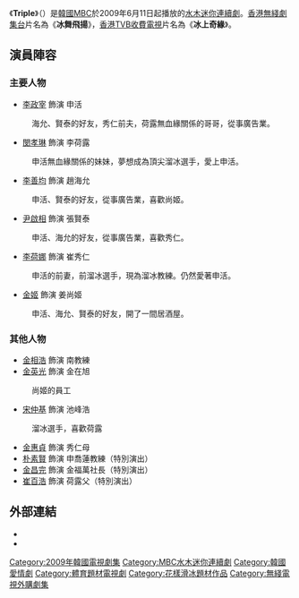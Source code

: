 {{NoteTA
|T=Triple
|1=zh-cn:滑冰; zh-tw:滑冰;zh-hk:溜冰;
|2=zh-hk:荷露;zh-hans:夏璐;
|3=zh:申活;zh-hk:申煥;zh-hans:申括;
|4=zh-hk:海允;zh-hans:海润;
|5=zh:秀仁;zh-hk:秀恩;zh-hans:秀仁;
|6=zh:尚姬;zh-hk:翔希;zh-hans:尚姬;
|7=zh-hk:峰浩;zh-hans:风宇;
}}
{{Infobox Television
| show_name            = Triple
| original_name        = {{lang|ko|트리플}}
| image                = [[File:Triple_poster.jpg|250px]]
| genre                = 
| writer               = [[李貞雅|李貞雅]]、金秀珍
| director             = [[李允正|李允正]] 
| starring             = [[李政宰|李政宰]]、[[李善均|李善均]]、[[閔孝琳|閔孝琳]]、[[尹啟相|尹啟相]]、[[李河娜|李河娜]]
| country              = {{KOR}}
| language             = [[韓語|韓語]]
| num_episodes         = 16
| runtime              = 
| theme_song           = 
| company              = 
| channel              = [[韓國文化廣播公司|MBC電視台]]
| first_run            = {{KOR}}
| first_aired          = {{start date|2009|6|11}}
| last_aired           = {{end date|2009|7|30}}
| preceded_by          = 
| followed_by          = 
| website              = http://www.imbc.com/broad/tv/drama/triple/
| 港澳名稱   = 冰舞飛揚<br />冰上奇緣
| 新加坡名稱 = 三好友
| 馬來西亞名稱 = 三好友
}}

《'''Triple'''》（{{lang-ko|'''트리플'''}}）是[[韓國|韓國]][[文化廣播_(韓國)|MBC]]於2009年6月11日起播放的[[MBC水木連續劇|水木迷你連續劇]]。[[香港|香港]][[無綫劇集台|無綫劇集台]]片名為《'''冰舞飛揚'''》，[[香港|香港]][[TVB收費電視|TVB收費電視]]片名為《'''冰上奇緣'''》。

== 演員陣容 ==
=== 主要人物 ===
*[[李政宰|李政宰]] 飾演 申活
:海允、賢泰的好友，秀仁前夫，荷露無血緣關係的哥哥，從事廣告業。
*[[閔孝琳|閔孝琳]] 飾演 李荷露
:申活無血緣關係的妹妹，夢想成為頂尖溜冰選手，愛上申活。
*[[李善均|李善均]] 飾演 趙海允
:申活、賢泰的好友，從事廣告業，喜歡尚姬。
*[[尹啟相|尹啟相]] 飾演 張賢泰
:申活、海允的好友，從事廣告業，喜歡秀仁。
*[[李荷娜|李荷娜]] 飾演 崔秀仁
:申活的前妻，前溜冰選手，現為溜冰教練。仍然愛著申活。
*[[金姬_(演員)|金姬]] 飾演 姜尚姬
:申活、海允、賢泰的好友，開了一間居酒屋。

=== 其他人物 ===
*[[金相浩|金相浩]] 飾演 南教練
*[[金英光|金英光]] 飾演 金在旭
:尚姬的員工
*[[宋仲基|宋仲基]] 飾演 池峰浩
:溜冰選手，喜歡荷露
*[[金惠貞|金惠貞]] 飾演 秀仁母
*[[朴素賢|朴素賢]] 飾演 申喬蓮教練（特別演出）
*[[金昌完|金昌完]] 飾演 金福萬社長（特別演出）
*[[崔百浩|崔百浩]] 飾演 荷露父（特別演出）

== 外部連結 ==
*{{official|http://www.imbc.com/broad/tv/drama/triple/ |韓國MBC}}{{ko}}
*{{official|http://programme.tvb.com/drama/triple/ |香港TVB}}{{zh-hk}}

{{電視節目的變遷
|電視台= {{KOR}} [[文化廣播_(韓國)|MBC]]
|播放檔次= [[MBC水木迷你連續劇|水木劇]]
|節目名稱= Triple<br />（2009年6月10日 - 2009年7月30日）
|上一節目= [[男版灰姑娘|男版灰姑娘]]<br />（2009年4月15日 - 2009年6月4日）
|下一節目= [[魂_(電視劇)|魂]]<br />（2009年8月5日 - 2009年9月3日） 
}}
{{電視節目的變遷
|電視台= {{HK}} [[無綫劇集台|無綫劇集台]]
|播放檔次= 星期日 21:05 - 23:30
|節目名稱= 冰舞飛揚<br />（2010年1月3日 - 2010年2月21日）
|上一節目= [[賢內助女王|賢內助女王]]<br />（2009年10月25日 - 2009年12月27日）
|下一節目= [[魂_(電視劇)|魂]]<br />（2010年2月2日 - 2010年3月28日）
|2電視台= {{HK}} [[無綫電視|無綫電視]][[J2|J2]]
|2播放檔次= 星期一至四 22:30 - 23:30
|2節目名稱= 冰舞飛揚<br />（2010年12月29日 - 2011年1月27日）
|2上一節目= [[耶誕節會下雪嗎|聖誕會下雪嗎]]<br />（2010年11月29日 - 2010年12月28日）
|2下一節目= [[個人取向|扮基追女仔]]<br />（2011年1月31日 - 2011年3月3日）
}}
{{電視節目的變遷
|電視台= {{SIN}} {{MAL}} [[Oh!K_TV_ASlA|Oh!K]]
|播放檔次= 星期一 19:40 - 22:00（連播兩集）
|節目名稱= 三好友<br />（2022年1月10日 - 2022年2月28日）
|上一節目= [[May_Queen|五月女王]]<br />（2021年8月30日 - 2022年1月3日）
|下一節目= [[逆轉女王|逆轉女王]]<br />（2022年3月7日 - 2022年）
}}

{{MBC水木迷你連續劇}}

{{DEFAULTSORT:Triple}}
[[Category:2009年韓國電視劇集|Category:2009年韓國電視劇集]]
[[Category:MBC水木迷你連續劇|Category:MBC水木迷你連續劇]]
[[Category:韓國愛情劇|Category:韓國愛情劇]]
[[Category:體育題材電視劇|Category:體育題材電視劇]]
[[Category:花樣滑冰題材作品|Category:花樣滑冰題材作品]]
[[Category:無綫電視外購劇集|Category:無綫電視外購劇集]]